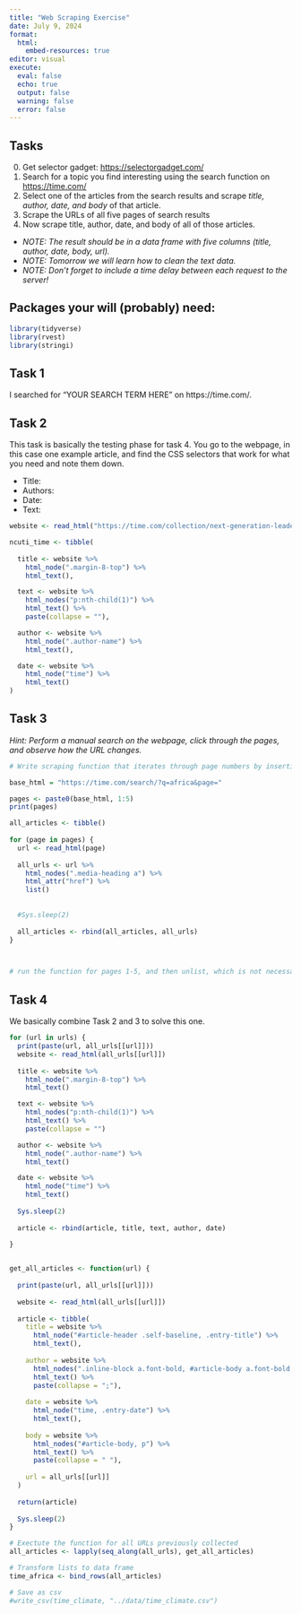 ```yaml
---
title: "Web Scraping Exercise"
date: July 9, 2024
format: 
  html:
    embed-resources: true
editor: visual
execute: 
  eval: false
  echo: true
  output: false
  warning: false
  error: false
---
```


## Tasks

0.  Get selector gadget: <https://selectorgadget.com/>
1.  Search for a topic you find interesting using the search function on <https://time.com/>
2.  Select one of the articles from the search results and scrape *title, author, date, and body* of that article.
3.  Scrape the URLs of all five pages of search results
4.  Now scrape title, author, date, and body of all of those articles.

-   *NOTE: The result should be in a data frame with five columns (title, author, date, body, url).*
-   *NOTE: Tomorrow we will learn how to clean the text data.*
-   *NOTE: Don't forget to include a time delay between each request to the server!*

## Packages your will (probably) need:

```r
library(tidyverse)
library(rvest)
library(stringi)
```

## Task 1

I searched for "YOUR SEARCH TERM HERE" on https://time.com/.

## Task 2

This task is basically the testing phase for task 4. You go to the webpage, in this case one example article, and find the CSS selectors that work for what you need and note them down.

-   Title:
-   Authors:
-   Date:
-   Text:

```r

website <- read_html("https://time.com/collection/next-generation-leaders/6973222/ncuti-gatwa-2024/")

ncuti_time <- tibble(
  
  title <- website %>%
    html_node(".margin-8-top") %>%
    html_text(),

  text <- website %>%
    html_nodes("p:nth-child(1)") %>%
    html_text() %>%
    paste(collapse = ""),

  author <- website %>%
    html_node(".author-name") %>%
    html_text(),

  date <- website %>%
    html_node("time") %>%
    html_text()
)
```

## Task 3

*Hint: Perform a manual search on the webpage, click through the pages, and observe how the URL changes.*

```r

# Write scraping function that iterates through page numbers by inserting them into the URL

base_html = "https://time.com/search/?q=africa&page="

pages <- paste0(base_html, 1:5)
print(pages)

all_articles <- tibble()
  
for (page in pages) {
  url <- read_html(page)
  
  all_urls <- url %>%
    html_nodes(".media-heading a") %>%
    html_attr("href") %>%
    list()
  
  
  #Sys.sleep(2)
  
  all_articles <- rbind(all_articles, all_urls)
}



# run the function for pages 1-5, and then unlist, which is not necessary, but I prefer to have the result as one string vector.

```

## Task 4

We basically combine Task 2 and 3 to solve this one.

```r


for (url in urls) {
  print(paste(url, all_urls[[url]]))
  website <- read_html(all_urls[[url]])
  
  title <- website %>%
    html_node(".margin-8-top") %>%
    html_text()

  text <- website %>%
    html_nodes("p:nth-child(1)") %>%
    html_text() %>%
    paste(collapse = "")

  author <- website %>%
    html_node(".author-name") %>%
    html_text()

  date <- website %>%
    html_node("time") %>%
    html_text()
  
  Sys.sleep(2)
  
  article <- rbind(article, title, text, author, date)
  
}


get_all_articles <- function(url) {
  
  print(paste(url, all_urls[[url]]))
  
  website <- read_html(all_urls[[url]])
  
  article <- tibble(
    title = website %>%
      html_node("#article-header .self-baseline, .entry-title") %>%
      html_text(),
    
    author = website %>%
      html_nodes(".inline-block a.font-bold, #article-body a.font-bold, .entry-byline a") %>%
      html_text() %>%
      paste(collapse = ";"),
    
    date = website %>%
      html_node("time, .entry-date") %>%
      html_text(),
    
    body = website %>%
      html_nodes("#article-body, p") %>%
      html_text() %>%
      paste(collapse = " "),
    
    url = all_urls[[url]]
  )
  
  return(article)   
  
  Sys.sleep(2)
}

# Exectute the function for all URLs previously collected
all_articles <- lapply(seq_along(all_urls), get_all_articles) 

# Transform lists to data frame
time_africa <- bind_rows(all_articles)

# Save as csv
#write_csv(time_climate, "../data/time_climate.csv")

```
